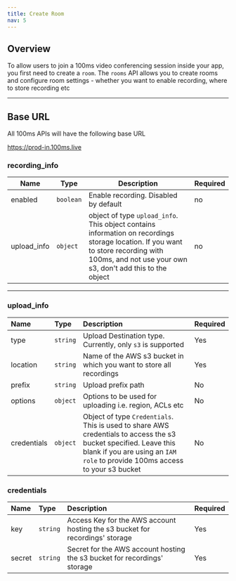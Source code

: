 ```yaml
---
title: Create Room
nav: 5
---
```


## Overview

To allow users to join a 100ms video conferencing session inside your app, you first need to create a `room`. The `rooms` API allows you to create rooms and configure room settings - whether you want to enable recording, where to store recording etc

---

## Base URL

All 100ms APIs will have the following base URL

https://prod-in.100ms.live

### recording_info

| Name        | Type      | Description                                                                                                                                                                                     | Required |
| ----------- | --------- | ----------------------------------------------------------------------------------------------------------------------------------------------------------------------------------------------- | -------- |
| enabled     | `boolean` | Enable recording. Disabled by default                                                                                                                                                           | no       |
| upload_info | `object`  | object of type `upload_info`. This object contains information on recordings storage location. If you want to store recording with 100ms, and not use your own s3, don't add this to the object | no       |

---

### upload_info

| Name        | Type     | Description                                                                                                                                                                                      | Required |
| :---------- | :------- | :----------------------------------------------------------------------------------------------------------------------------------------------------------------------------------------------- | :------- |
| type        | `string` | Upload Destination type. Currently, only `s3` is supported                                                                                                                                       | Yes      |
| location    | `string` | Name of the AWS s3 bucket in which you want to store all recordings                                                                                                                              | Yes      |
| prefix      | `string` | Upload prefix path                                                                                                                                                                               | No       |
| options     | `object` | Options to be used for uploading i.e. region, ACLs etc                                                                                                                                           | No       |
| credentials | `object` | Object of type `Credentials`. This is used to share AWS credentials to access the s3 bucket specified. Leave this blank if you are using an `IAM role` to provide 100ms access to your s3 bucket | No       |

### credentials

| Name   | Type     | Description                                                                  | Required |
| :----- | :------- | :--------------------------------------------------------------------------- | :------- |
| key    | `string` | Access Key for the AWS account hosting the s3 bucket for recordings' storage | Yes      |
| secret | `string` | Secret for the AWS account hosting the s3 bucket for recordings' storage     | Yes      |

